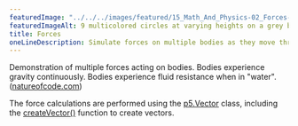 ```yaml
---
featuredImage: "../../../images/featured/15_Math_And_Physics-02_Forces-thumbnail.png"
featuredImageAlt: 9 multicolored circles at varying heights on a grey background.
title: Forces
oneLineDescription: Simulate forces on multiple bodies as they move through liquid.
---
```


Demonstration of multiple forces acting on bodies.
Bodies experience gravity continuously. Bodies experience fluid
resistance when in "water".
(<a href="http://natureofcode.com">natureofcode.com</a>)

The force calculations are performed using the
<a href="/reference/p5/p5.Vector">p5.Vector</a>
class, including the
<a href="/reference/p5/createVector">createVector()</a>
function to create vectors.